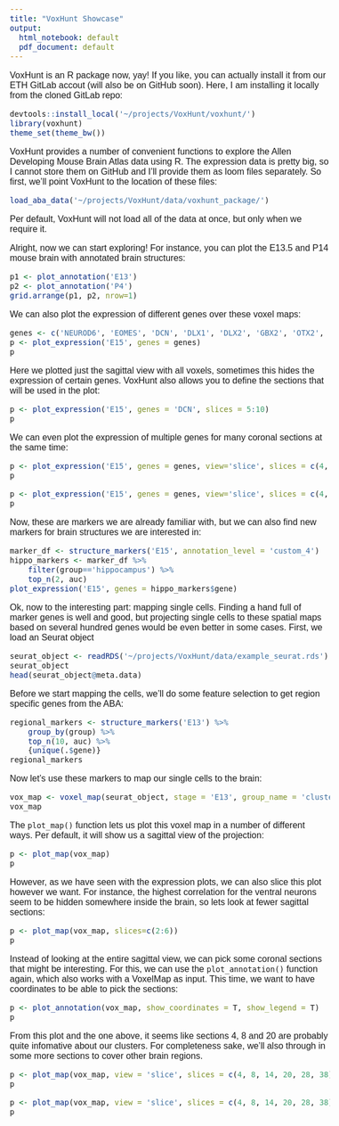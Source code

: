```yaml
---
title: "VoxHunt Showcase"
output:
  html_notebook: default
  pdf_document: default
---
```


<style type="text/css">
body{
  font-family: Helvetica;
  font-size: 12pt;
}
</style>



VoxHunt is an R package now, yay! If you like, you can actually install it from our ETH GitLab accout (will also be on GitHub soon). Here, I am installing it locally from the cloned GitLab repo:

```r
devtools::install_local('~/projects/VoxHunt/voxhunt/')
library(voxhunt)
theme_set(theme_bw())
```


VoxHunt provides a number of convenient functions to explore the Allen Developing Mouse Brain Atlas data using R. The expression data is pretty big, so I cannot store them on GitHub and I'll provide them as loom files separately. So first, we'll point VoxHunt to the location of these files:  
```r
load_aba_data('~/projects/VoxHunt/data/voxhunt_package/')
```
Per default, VoxHunt will not load all of the data at once, but only when we require it. 

Alright, now we can start exploring! For instance, you can plot the E13.5 and P14 mouse brain with annotated brain structures:
```r
p1 <- plot_annotation('E13')
p2 <- plot_annotation('P4')
grid.arrange(p1, p2, nrow=1)
```

We can also plot the expression of different genes over these voxel maps:

```r
genes <- c('NEUROD6', 'EOMES', 'DCN', 'DLX1', 'DLX2', 'GBX2', 'OTX2', 'GATA3', 'PAX8')
p <- plot_expression('E15', genes = genes)
p
```

Here we plotted just the sagittal view with all voxels, sometimes this hides the expression of certain genes. VoxHunt also allows you to define the sections that will be used in the plot:

```r
p <- plot_expression('E15', genes = 'DCN', slices = 5:10)
p
```

We can even plot the expression of multiple genes for many coronal sections at the same time:

```r
p <- plot_expression('E15', genes = genes, view='slice', slices = c(4, 12, 24, 30, 35, 40))
p
```

```r
p <- plot_expression('E15', genes = genes, view='slice', slices = c(4, 12, 24, 30, 35, 40))
p
```


Now, these are markers we are already familiar with, but we can also find new markers for brain structures we are interested in:

```r
marker_df <- structure_markers('E15', annotation_level = 'custom_4')
hippo_markers <- marker_df %>% 
    filter(group=='hippocampus') %>% 
    top_n(2, auc)
plot_expression('E15', genes = hippo_markers$gene)
```



Ok, now to the interesting part: mapping single cells. Finding a hand full of marker genes is well and good, but projecting single cells to these spatial maps based on several hundred genes would be even better in some cases. First, we load an Seurat object 



```r
seurat_object <- readRDS('~/projects/VoxHunt/data/example_seurat.rds')
seurat_object
head(seurat_object@meta.data)
```

Before we start mapping the cells, we'll do some feature selection to get region specific genes from the ABA:

```r
regional_markers <- structure_markers('E13') %>%
    group_by(group) %>%
    top_n(10, auc) %>% 
    {unique(.$gene)}
regional_markers
```

Now let's use these markers to map our single cells to the brain:

```r
vox_map <- voxel_map(seurat_object, stage = 'E13', group_name = 'cluster', genes_use = regional_markers)
vox_map
```


The `plot_map()` function lets us plot this voxel map in a number of different ways. Per default, it will show us a sagittal view of the projection:

```r
p <- plot_map(vox_map)
p
```


However, as we have seen with the expression plots, we can also slice this plot however we want. For instance, the highest correlation for the ventral neurons seem to be hidden somewhere inside the brain, so lets look at fewer sagittal sections: 


```r
p <- plot_map(vox_map, slices=c(2:6))
p
```


Instead of looking at the entire sagittal view, we can pick some coronal sections that might be interesting. For this, we can use the `plot_annotation()` function again, which also works with a VoxelMap as input. This time, we want to have coordinates to be able to pick the sections:

```r
p <- plot_annotation(vox_map, show_coordinates = T, show_legend = T)
p
```


From this plot and the one above, it seems like sections 4, 8 and 20 are probably quite infomative about our clusters. For completeness sake, we'll also through in some more sections to cover other brain regions.


```r
p <- plot_map(vox_map, view = 'slice', slices = c(4, 8, 14, 20, 28, 38))
p
```

```r
p <- plot_map(vox_map, view = 'slice', slices = c(4, 8, 14, 20, 28, 38))
p
```





